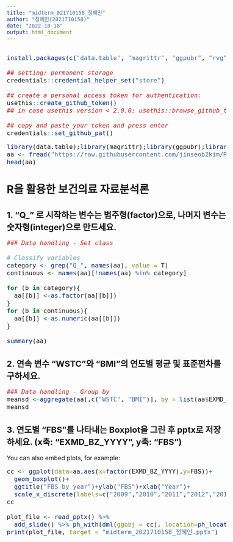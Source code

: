 ```yaml
---
title: "midterm_021710158_정혜인"
author: "정혜인(2021710158)"
date: "2022-10-18"
output: html_document
---
```


<style type="text/css">

body{
   font-size: 16px;
}
td {
   font-size: 16px;
}
code.r{
  font-size: 16px;
}
pre {
  font-size: 16px
} 
h1.title {
  font-size: 36px;
}
h1 { /* Header 1 */
  font-size: 28px;
}
h2 { /* Header 2 */
    font-size: 22px;
}

</style>

```r
``` 

```r
install.packages(c("data.table", "magrittr", "ggpubr", "rvg", "officer")) 

## setting: permanent storage
credentials::credential_helper_set("store")                   # Linux

## create a personal access token for authentication:
usethis::create_github_token() 
## in case usethis version < 2.0.0: usethis::browse_github_token() (or even better: update usethis!)

## copy and paste your token and press enter
credentials::set_github_pat()
````

```r
library(data.table);library(magrittr);library(ggpubr);library(rvg);library(officer) 
aa <- fread("https://raw.githubusercontent.com/jinseob2kim/R-skku-biohrs/main/data/example_g1e.csv")
head(aa)
```

# R을 활용한 보건의료 자료분석론 

## 1. “Q_” 로 시작하는 변수는 범주형(factor)으로, 나머지 변수는 숫자형(integer)으로 만드세요.

```r
### Data handling - Set class

# Classify variables
category <- grep("Q_", names(aa), value = T)
continuous <- names(aa)[!names(aa) %in% category]

for (b in category){
  aa[[b]] <-as.factor(aa[[b]])
}
for (b in continuous){
  aa[[b]] <-as.numeric(aa[[b]])
}

summary(aa)
```

## 2. 연속 변수 “WSTC”와 “BMI”의 연도별 평균 및 표준편차를 구하세요.

```r
### Data handling - Group by 
meansd <-aggregate(aa[,c("WSTC", "BMI")], by = list(aa$EXMD_BZ_YYYY), function(x){c(mean = mean(x), sd = sd(x))})
meansd
```

## 3. 연도별 “FBS”를 나타내는 Boxplot을 그린 후 pptx로 저장하세요. (x축: “EXMD_BZ_YYYY”, y축: “FBS”)

You can also embed plots, for example:

```r
cc <- ggplot(data=aa,aes(x=factor(EXMD_BZ_YYYY),y=FBS))+
  geom_boxplot()+
  ggtitle("FBS by year")+ylab("FBS")+xlab("Year")+
  scale_x_discrete(labels=c("2009","2010","2011","2012","2013","2014","2015"))
cc

plot_file <- read_pptx() %>%
  add_slide() %>% ph_with(dml(ggobj = cc), location=ph_location_type(type="body")) %>%
print(plot_file, target = "midterm_2021710158_정혜인.pptx")

```

